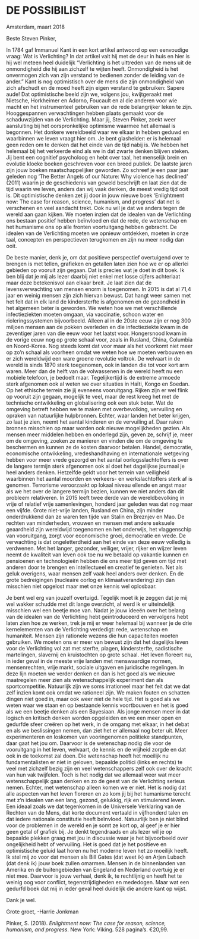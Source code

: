 
# DE POSSIBILIST 


Amsterdam, maart 2018


Beste Steven Pinker,


In 1784 gaf Immanuel Kant in een kort artikel antwoord op een eenvoudige vraag: Wat is Verlichting? In dat artikel valt hij met de deur in huis en hier is hij wel meteen heel duidelijk “Verlichting is het uittreden van de mens uit de onmondigheid die hij aan zichzelf te wijten heeft. Onmondigheid is het onvermogen zich van zijn verstand te bedienen zonder de leiding van de ander.” Kant is nog optimistisch over de mens die zijn onmondigheid van zich afschudt en de moed heeft zijn eigen verstand te gebruiken: Sapere aude! Dat optimistische beeld zijn we, volgens jou, kwijtgeraakt met Nietsche, Horkheimer en Adorno, Foucault en al die anderen voor wie macht en het instrumenteel gebruiken van de rede belangrijker leken te zijn. Hooggespannen verwachtingen hebben plaats gemaakt voor de schaduwzijden van de Verlichting. Maar jij, Steven Pinker, zoekt  weer aansluiting bij het oorspronkelijke optimisme waarmee het allemaal is begonnen. Het donkere wereldbeeld waar we elkaar in hebben geduwd en waarbinnen we leven vraagt hier om. Je bent glashelder: er is helemaal geen reden om te denken dat het einde van de tijd nabij is. We hebben het helemaal bij het verkeerde eind als we in dat zwarte denken blijven steken. Jij bent een cognitief psycholoog en hebt over taal, het menselijk brein en evolutie kloeke boeken geschreven voor een breed publiek. De laatste jaren zijn jouw boeken maatschappelijker geworden. Zo schreef je een paar jaar geleden nog ‘The Better Angels of our Nature: Why violence has declined’ (2011) waarin je de geschiedenis van geweld beschrijft en laat zien dat de tijd waarin we leven, anders dan wij vaak denken, de meest vredig tijd ooit is. Dit optimistische denken zet jij door in jouw nieuwe boek ‘Enlightment now: The case for reason, science, humanism, and progress’ dat net is verschenen en veel aandacht trekt. Ook nu wil je dat we anders tegen de wereld aan gaan kijken. We moeten inzien dat de idealen van de Verlichting ons bestaan positief hebben beïnvloed en dat de rede, de wetenschap en het humanisme ons op alle fronten voortuitgang hebben gebracht. De idealen van de Verlichting moeten we opnieuw ontdekken, moeten in onze taal, concepten en perspectieven terugkomen en zijn nu meer nodig dan ooit.


De beste manier, denk je, om dat positieve perspectief overtuigend over te brengen is met tellen, grafieken en getallen laten zien hoe we er op allerlei gebieden op vooruit zijn gegaan. Dat is precies wat je doet in dit boek. Ik ben blij dat je mij als lezer daarbij niet enkel met losse cijfers achterlaat maar deze betekenisvol aan elkaar breit. Je laat zien dat de levensverwachting van mensen enorm is toegenomen. In 2015 is dat al 71,4 jaar en weinig mensen zijn zich hiervan bewust. Dat hangt weer samen met het feit dat in elk land de kindersterfte is afgenomen en de gezondheid in het algemeen beter is geworden. We weten hoe we met verschillende infectieziekten moeten omgaan, via vaccinatie, schoon water en rioleringssystemen bijvoorbeeld. Alleen al in de 20ste eeuw zijn er nog 300 miljoen mensen aan de pokken overleden en die infectieziekte kwam in de zeventiger jaren van die eeuw voor het laatst voor. Hongersnood kwam in de vorige eeuw nog op grote schaal voor, zoals in Rusland, China, Columbia en Noord-Korea. Nog steeds komt dat voor maar als het voorkomt niet meer op zo’n schaal als voorheen omdat we weten hoe we moeten verbouwen en er zich wereldwijd een ware groene revolutie voltrok. De welvaart in de wereld is sinds 1870 sterk toegenomen, ook in landen die tot voor kort arm waren. Meer dan de helft van de volwassenen in de wereld heeft nu een mobiele telefoon, je bedoelt maar. Tegelijkertijd is de extreme armoede sterk afgenomen ook al weten we over situaties in Haïti, Kongo en Soedan. Op het ethische terrein zie jij eveneens vooruitgang. Rijken zijn er wel flink op vooruit zijn gegaan, mogelijk te veel, maar de rest kreeg het met de technische ontwikkeling en globalisering ook een stuk beter. Wat de omgeving betreft hebben we te maken met overbevolking, vervuiling en opraken van natuurlijke hulpbronnen. Echter, waar landen het beter krijgen, zo laat je zien, neemt het aantal kinderen en de vervuiling af. Daar raken bronnen misschien op maar worden ook nieuwe mogelijkheden gezien. Als mensen meer middelen hebben en onderlegd zijn, geven ze, schrijf je, meer om de omgeving, zoeken ze manieren en vinden die om de omgeving te beschermen en kunnen ze de kosten daarvoor betalen. Handel, democratie, economische ontwikkeling, vredeshandhaving en internationale wetgeving hebben voor meer vrede gezorgd en het aantal oorlogsslachtoffers is over de langere termijn sterk afgenomen ook al doet het dagelijkse journaal je heel anders denken. Hetzelfde geldt voor het terrein van veiligheid waarbinnen het aantal moorden en verkeers- en werkslachtoffers sterk af is genomen. Terrorisme veroorzaakt op lokaal niveau ellende en angst maar als we het over de langere termijn bezien, kunnen we niet anders dan dit probleem relativeren. In 2015 leeft twee derde van de wereldbevolking in vrije of relatief vrije samenlevingen, honderd jaar geleden was dat nog maar een vijfde. Grote niet-vrije landen, Rusland en China, zijn minder onderdrukkend dan ze waren ten tijde van Stalin en Breznjev en Mao. De rechten van minderheden, vrouwen en mensen met andere seksuele geaardheid zijn wereldwijd toegenomen en het onderwijs, het vlaggenschip van vooruitgang, zorgt voor economische groei, democratie en vrede. De verwachting is dat ongeletterdheid aan het einde van deze eeuw volledig is verdwenen. Met het langer, gezonder, veiliger, vrijer, rijker en wijzer leven neemt de kwaliteit van leven ook toe nu we betaald op vakantie kunnen en pensioenen en technologieën hebben die ons meer tijd geven om tijd met anderen door te brengen en intellectueel en creatief te genieten. Net als geluk overigens, waar mensen zelf vaak heel anders over denken. En de grote bedreigingen (nucleaire oorlog en klimaatverandering) zijn dan misschien niet opgelost maar met onze kennis wel oplosbaar. 


Je bent wel erg van jouzelf overtuigd. Tegelijk moet ik je zeggen dat je mij wel wakker schudde met dit lange overzicht, al werd ik er uiteindelijk misschien wel een beetje moe van. Nadat je jouw ideeën over het belang van de idealen van de Verlichting hebt geïntroduceerd en vervolgens hebt laten zien hoe ze werken, trek je mij er weer helemaal bij wanneer je de drie kernelementen van de Verlichting verdedigt: rede, wetenschap en humaniteit. Mensen zijn rationele wezens die hun capaciteiten moeten gebruiken. We moeten ons er meer van bewust zijn dat het dagelijks leven voor de Verlichting vol zat met sterfte, plagen, kindersterfte, sadistische martelingen, slavernij en kruistochten op grote schaal. Het leven floreert nu, in ieder geval in de meeste vrije landen met menswaardige normen, mensenrechten, vrije markt, sociale uitgaven en juridische regelingen. In deze lijn moeten we verder denken en dan is het goed als we nieuwe maatregelen meer zien als wetenschappelijk experiment dan als sportcompetitie. Natuurlijk zijn we soms irrationeel maar het feit dat we dat zelf inzien komt ook omdat we rationeel zijn. We maken fouten en schatten dingen niet goed in, maar ook weer niet de hele tijd. Het is goed als we weten waar we staan en op bestaande kennis voortbouwen en het is goed als we een beetje denken als een Bayesiaan. Als jonge mensen meer in dat logisch en kritisch denken worden opgeleiden en we een meer open en gedurfde sfeer creëren op het werk, in de omgang met elkaar, in het debat en als we beslissingen nemen, dan ziet het er allemaal nog beter uit. Meer experimenteren en loskomen van vooringenomen politieke standpunten, daar gaat het jou om. Daarvoor is de wetenschap nodig die voor de vooruitgang in het leven, welvaart, de kennis en de vrijheid zorgde en dat ook in de toekomst zal doen. Die wetenschap heeft het moeilijk nu fundamentalisten er niet in geloven, bepaalde politici (links en rechts) te veel met zichzelf bezig zijn en veel wetenschappers zelf ook over de kracht van hun vak twijfelen. Toch is het nodig dat we allemaal weer wat meer wetenschappelijk gaan denken en zo de geest van de Verlichting serieus nemen. Echter, met wetenschap alleen komen we er niet. Het is nodig dat alle aspecten van het leven floreren en zo kom jij bij het humanisme terecht met z’n idealen van een lang, gezond, gelukkig, rijk en stimulerend leven. Een ideaal zoals we dat tegenkomen in de Universele Verklaring van de Rechten van de Mens, dat korte document vertaald in vijfhonderd talen en dat iedere nationale constitutie heeft beïnvloed. Natuurlijk ben je niet blind voor de problemen in de wereld en je somt ze kort op, al geef je er hier geen getal of grafiek bij. Je denkt tegendraads en als lezer wil je op bepaalde plekken graag met jou in discussie waar je het bijvoorbeeld over ongelijkheid hebt of vervuiling. Het is goed dat je het positieve en optimistische geluid laat horen nu het moderne leven het zo moeilijk heeft. Ik stel mij zo voor dat mensen als Bill Gates (dat weet ik) en Arjen Lubach (dat denk ik) jouw boek zullen omarmen. Mensen in de binnenlanden van Amerika en de buitengebieden van Engeland en Nederland overtuig je er niet mee. Daarvoor is jouw verhaal, denk ik, te rechtlijnig en heeft het te weinig oog voor conflict, tegenstrijdigheden en mededogen. Maar wat een gedurfd boek dat mij in ieder geval heel duidelijk die andere kant op wijst. 


Dank je wel.


Grote groet, -Harrie Jonkman

Pinker, S. (2018). *Enlightment now: The case for reason, science, humanism, and progress*. New York: Viking. 528 pagina’s. €20,99.

